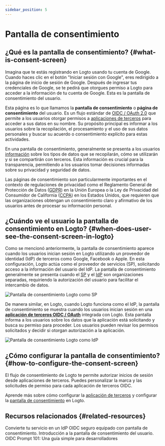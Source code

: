 ```yaml
---
sidebar_position: 5
---
```



# Pantalla de consentimiento

## ¿Qué es la pantalla de consentimiento? \{#what-is-consent-screen}

Imagina que te estás registrando en Logto usando tu cuenta de Google. Cuando haces clic en el botón "Iniciar sesión con Google", eres redirigido a la página de inicio de sesión de Google. Después de ingresar tus credenciales de Google, se te pedirá que otorgues permiso a Logto para acceder a la información de tu cuenta de Google. Esta es la pantalla de consentimiento del usuario.

Esta página es lo que llamamos la **pantalla de consentimiento** o **página de consentimiento** del usuario. Es un flujo estándar de [OIDC / OAuth 2.0](/integrate-logto/third-party-applications/oidc-oauth-third-party-applications) que permite a los usuarios otorgar permisos a [aplicaciones de terceros](/integrate-logto/third-party-applications) para acceder a sus datos en su nombre. Su propósito principal es informar a los usuarios sobre la recopilación, el procesamiento y el uso de sus datos personales y buscar su acuerdo o consentimiento explícito para estas actividades.

En una pantalla de consentimiento, generalmente se presenta a los usuarios [información](/integrate-logto/third-party-applications/oidc-oauth-third-party-applications/consent-screen-branding#customize-the-branding-information) sobre los tipos de datos que se recopilarán, cómo se utilizarán y si se compartirán con terceros. Esta información es crucial para la transparencia, permitiendo a los usuarios tomar decisiones informadas sobre su privacidad y seguridad de datos.

Las páginas de consentimiento son particularmente importantes en el contexto de regulaciones de privacidad como el Reglamento General de Protección de Datos ([GDPR](https://gdpr-info.eu/art-4-gdpr/)) en la Unión Europea o la Ley de Privacidad del Consumidor de California ([CCPA](https://oag.ca.gov/privacy/ccpa)) en los Estados Unidos, que requieren que las organizaciones obtengan un consentimiento claro y afirmativo de los usuarios antes de procesar su información personal.

## ¿Cuándo ve el usuario la pantalla de consentimiento en Logto? \{#when-does-user-see-the-consent-screen-in-logto}

Como se mencionó anteriormente, la pantalla de consentimiento aparece cuando los usuarios inician sesión en Logto utilizando un proveedor de identidad (IdP) de terceros como Google, Facebook o Apple. En esta configuración, Logto actúa como el proveedor de servicios (SP), solicitando acceso a la información del usuario del IdP. La pantalla de consentimiento generalmente se presenta cuando el [SP](https://auth.wiki/service-provider) y el [IdP](https://auth.wiki/identity-provider) son organizaciones separadas, requiriendo la autorización del usuario para facilitar el intercambio de datos.

<img src={consentScreenLogtoAsSp} alt="Pantalla de consentimiento Logto como SP" />

De manera similar, en Logto, cuando Logto funciona como el IdP, la pantalla de consentimiento se muestra cuando los usuarios inician sesión en una [**aplicación de terceros OIDC / OAuth**](/integrate-logto/third-party-applications/oidc-oauth-third-party-applications) integrada con Logto. Esta pantalla informa a los usuarios sobre los datos que la aplicación está solicitando y busca su permiso para proceder. Los usuarios pueden revisar los permisos solicitados y decidir si otorgan autorización a la aplicación.

<img src={consentScreenLogtoAsIdp} alt="Pantalla de consentimiento Logto como IdP" />

## ¿Cómo configurar la pantalla de consentimiento? \{#how-to-configure-the-consent-screen}

El flujo de consentimiento de Logto te permite autorizar inicios de sesión desde aplicaciones de terceros. Puedes personalizar la marca y las solicitudes de permiso para cada aplicación de terceros OIDC.

Aprende más sobre cómo configurar la [aplicación de terceros](/integrate-logto/third-party-applications/) y configurar la [pantalla de consentimiento](/integrate-logto/third-party-applications/oidc-oauth-third-party-applications/consent-screen-branding/) en Logto.

## Recursos relacionados \{#related-resources}

<Url href="https://www.youtube.com/watch?v=sW-C7SRt9OM">
  Convierte tu servicio en un IdP OIDC seguro equipado con pantalla de consentimiento.
</Url>
<Url href="https://blog.logto.io/user-consent-screen">
  Introducción a la pantalla de consentimiento del usuario.
</Url>

<Url href="https://blog.logto.io/introducing-oidc-prompt">
  OIDC Prompt 101: Una guía simple para desarrolladores
</Url>
